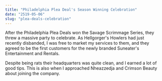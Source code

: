 ```yaml
---
title: "Philadelphia Plea Deal's Season Winning Celebration"
date: "2519-05-06"
slug: "plea-deals-celebration"
---
```


After the Philadelphia Plea Deals won the Savage Scrimmage Series, they threw a massive party to celebrate. As Hellgorger's Howlers had just recently disbanded, I was free to market my services to them, and they agreed to be the first customers for the newly branded Suneater's Entertainment and Rentals.

Despite being rats their headquarters was quite clean, and I earned a lot of good tips. This is also when I approached Nheazzedja and Crimson Beauty about joining the company.